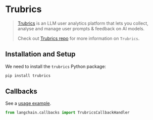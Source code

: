# Trubrics

> [Trubrics](https://trubrics.com) is an LLM user analytics platform that lets you collect, analyse and manage user
> prompts & feedback on AI models.
>
> Check out [Trubrics repo](https://github.com/trubrics/trubrics-sdk) for more information on `Trubrics`.

## Installation and Setup

We need to install the `trubrics` Python package:

```bash
pip install trubrics
```

## Callbacks

See a [usage example](/docs/integrations/callbacks/trubrics).

```python
from langchain.callbacks import TrubricsCallbackHandler
```
